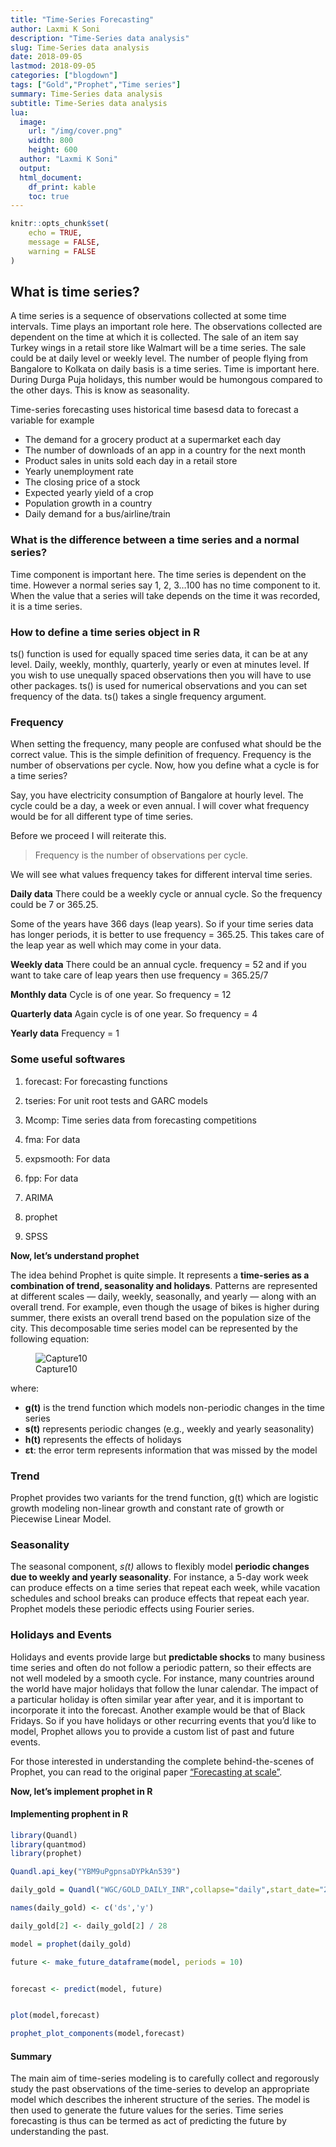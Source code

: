 ```yaml
---
title: "Time-Series Forecasting"
author: Laxmi K Soni 
description: "Time-Series data analysis"
slug: Time-Series data analysis
date: 2018-09-05
lastmod: 2018-09-05
categories: ["blogdown"]
tags: ["Gold","Prophet","Time series"]
summary: Time-Series data analysis
subtitle: Time-Series data analysis
lua:
  image:
    url: "/img/cover.png"
    width: 800
    height: 600
  author: "Laxmi K Soni"
  output:
  html_document:
    df_print: kable
    toc: true
---
```


<!--more-->


```r
knitr::opts_chunk$set(
	echo = TRUE,
	message = FALSE,
	warning = FALSE
)
```


## What is time series? 

A time series is a sequence of observations collected at some time intervals. 
Time plays an important role here. The observations collected are dependent on the time at which it is collected.
The sale of an item say Turkey wings in a retail store like Walmart will be a time series. 
The sale could be at daily level or weekly level. 
The number of people flying from Bangalore to Kolkata on daily basis is a time series. 
Time is important here. During Durga Puja holidays, this number would be humongous compared to the other days. This is know as seasonality.

Time-series forecasting uses historical time basesd data to forecast a variable for example 

*   The demand for a grocery product at a supermarket each day
*   The number of downloads of an app in a country for the next month
*   Product sales in units sold each day in a retail store
*   Yearly unemployment rate
*   The closing price of a stock
*   Expected yearly yield of a crop
*   Population growth in a country
*   Daily demand for a bus/airline/train


### What is the difference between a time series and a normal series?
Time component is important here. The time series is dependent on the time. However a normal series say 1, 2, 3...100 has no time component to it. 
When the value that a series will take depends on the time it was recorded, it is a time series.

### How to define a time series object in R

ts() function is used for equally spaced time series data, it can be at any level. Daily, weekly, monthly, quarterly, yearly or even at minutes level. 
If you wish to use unequally spaced observations then you will have to use other packages. ts() is used for numerical observations and you can set frequency of the data. ts() takes a single frequency argument. 

### Frequency

When setting the frequency, many people are confused what should be the correct value. This is the simple definition of frequency. Frequency is the number of observations per cycle. Now, how you define what a cycle is for a time series?

Say, you have electricity consumption of Bangalore at hourly level. The cycle could be a day, a week or even annual. I will cover what frequency would be for all different type of time series.

Before we proceed I will reiterate this.

> Frequency is the number of observations per cycle.

  
We will see what values frequency takes for different interval time series.  

**Daily data** There could be a weekly cycle or annual cycle. So the frequency could be 7 or 365.25.

Some of the years have 366 days (leap years). So if your time series data has longer periods, it is better to use frequency = 365.25. This takes care of the leap year as well which may come in your data.

**Weekly data** There could be an annual cycle. frequency = 52 and if you want to take care of leap years then use frequency = 365.25/7

**Monthly data** Cycle is of one year. So frequency = 12

**Quarterly data** Again cycle is of one year. So frequency = 4

**Yearly data** Frequency = 1


### Some useful softwares

1.  forecast: For forecasting functions
    
2.  tseries: For unit root tests and GARC models
    
3.  Mcomp: Time series data from forecasting competitions
    
4.  fma: For data
    
5.  expsmooth: For data
    
6.  fpp: For data

7.  ARIMA

8.  prophet

9.  SPSS
    

**Now, let’s understand prophet**


The idea behind Prophet is quite simple. It represents a **time-series as a combination of trend, seasonality and holidays**. Patterns are represented at different scales — daily, weekly, seasonally, and yearly — along with an overall trend. For example, even though the usage of bikes is higher during summer, there exists an overall trend based on the population size of the city. This decomposable time series model can be represented by the following equation:

![Capture10](/img/ts.png)

where:

*   **g(t)** is the trend function which models non-periodic changes in the time series
*   **s(t)** represents periodic changes (e.g., weekly and yearly seasonality)
*   **h(t)** represents the effects of holidays
*   **εt**: the error term represents information that was missed by the model

### Trend

Prophet provides two variants for the trend function, g(t) which are logistic growth modeling non-linear growth and constant rate of growth or Piecewise Linear Model.

### Seasonality

The seasonal component, _s(t)_ allows to flexibly model **periodic changes due to weekly and yearly seasonality**. For instance, a 5-day work week can produce effects on a time series that repeat each week, while vacation schedules and school breaks can produce effects that repeat each year. Prophet models these periodic effects using Fourier series.

### Holidays and Events

Holidays and events provide large but **predictable shocks** to many business time series and often do not follow a periodic pattern, so their effects are not well modeled by a smooth cycle. For instance, many countries around the world have major holidays that follow the lunar calendar. The impact of a particular holiday is often similar year after year, and it is important to incorporate it into the forecast. Another example would be that of Black Fridays. So if you have holidays or other recurring events that you’d like to model, Prophet allows you to provide a custom list of past and future events.

For those interested in understanding the complete behind-the-scenes of Prophet, you can read to the original paper [“Forecasting at scale”](https://peerj.com/preprints/3190/).


**Now, let’s implement prophet in R**

#### Implementing prophent in R

```r
library(Quandl)
library(quantmod)
library(prophet)

Quandl.api_key("YBM9uPgpnsaDYPkAn539")

daily_gold = Quandl("WGC/GOLD_DAILY_INR",collapse="daily",start_date="2000-01-01",end_date = "2019-10-19",type="raw")

names(daily_gold) <- c('ds','y')

daily_gold[2] <- daily_gold[2] / 28

model = prophet(daily_gold)

future <- make_future_dataframe(model, periods = 10)


forecast <- predict(model, future)


plot(model,forecast)

prophet_plot_components(model,forecast)

```


#### Summary

The main aim of time-series modeling is to carefully collect 
and regorously study the past observations of the time-series to develop an appropriate model which describes the inherent structure of the series. 
The model is then used to generate the future values for the series. 
Time series forecasting is thus can be termed as act of predicting the future by understanding the past. 
